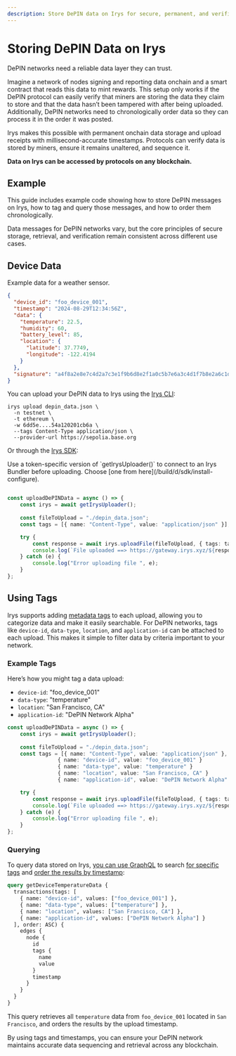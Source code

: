 ```yaml
---
description: Store DePIN data on Irys for secure, permanent, and verifiable onchain storage.
---
```



# Storing DePIN Data on Irys

DePIN networks need a reliable data layer they can trust. 

Imagine a network of nodes signing and reporting data onchain and a smart contract that reads this data to mint rewards. This setup only works if the DePIN protocol can easily verify that miners are storing the data they claim to store and that the data hasn’t been tampered with after being uploaded. Additionally, DePIN networks need to chronologically order data so they can process it in the order it was posted.

Irys makes this possible with permanent onchain data storage and upload receipts with millisecond-accurate timestamps. Protocols can verify data is stored by miners, ensure it remains unaltered, and sequence it.

**Data on Irys can be accessed by protocols on any blockchain.**

## Example

This guide includes example code showing how to store DePIN messages on Irys, how to tag and query those messages, and how to order them chronologically. 

<Callout type="info" emoji="ℹ️"> 
  Data messages for DePIN networks vary, but the core principles of secure storage, retrieval, and verification remain consistent across different use cases. 
</Callout>

## Device Data

Example data for a weather sensor.

```json
{
  "device_id": "foo_device_001",
  "timestamp": "2024-08-29T12:34:56Z",
  "data": {
    "temperature": 22.5,
    "humidity": 60,
    "battery_level": 85,
    "location": {
      "latitude": 37.7749,
      "longitude": -122.4194
    }
  },
  "signature": "a4f8a2e8e7c4d2a7c3e1f9b6d8e2f1a0c5b7e6a3c4d1f7b8e2a6c1d3e7f8b9c2"
}
```

You can upload your DePIN data to Irys using the [Irys CLI](/build/d/storage-cli/installation):

```console
irys upload depin_data.json \
  -n testnet \
  -t ethereum \
  -w 6dd5e....54a120201cb6a \
  --tags Content-Type application/json \
  --provider-url https://sepolia.base.org
```

Or through the [Irys SDK](/build/d/sdk/installing-the-sdk):

<Callout type="info" emoji="ℹ️">
	Use a token-specific version of `getIrysUploader()` to connect to an Irys Bundler before uploading. Choose [one from here](/build/d/sdk/install-configure).  
</Callout>

```ts

const uploadDePINData = async () => {
	const irys = await getIrysUploader();
 
	const fileToUpload = "./depin_data.json";
	const tags = [{ name: "Content-Type", value: "application/json" }];

	try {
		const response = await irys.uploadFile(fileToUpload, { tags: tags });
		console.log(`File uploaded ==> https://gateway.irys.xyz/${response.id}`);
	} catch (e) {
		console.log("Error uploading file ", e);
	}
};
```

## Using Tags

Irys supports adding [metadata tags](/build/d/features/tags) to each upload, allowing you to categorize data and make it easily searchable. For DePIN networks, tags like `device-id`, `data-type`, `location`, and `application-id` can be attached to each upload. This makes it simple to filter data by criteria important to your network.

### Example Tags

Here’s how you might tag a data upload:

- `device-id`: "foo_device_001"
- `data-type`: "temperature"
- `location`: "San Francisco, CA"
- `application-id`: "DePIN Network Alpha"

```ts
const uploadDePINData = async () => {
	const irys = await getIrysUploader();
 
	const fileToUpload = "./depin_data.json";
	const tags = [{ name: "Content-Type", value: "application/json" },
                { name: "device-id", value: "foo_device_001" }
                { name: "data-type", value: "temperature" }
                { name: "location", value: "San Francisco, CA" }
                { name: "application-id", value: "DePIN Network Alpha" }];

	try {
		const response = await irys.uploadFile(fileToUpload, { tags: tags });
		console.log(`File uploaded ==> https://gateway.irys.xyz/${response.id}`);
	} catch (e) {
		console.log("Error uploading file ", e);
	}
};
```

### Querying 

To query data stored on Irys, [you can use GraphQL](/build/d/graphql) to search [for specific tags](/build/d/graphql#tags) and [order the results by timestamp](/build/d/graphql#sorting):

```graphql
query getDeviceTemperatureData {
  transactions(tags: [
    { name: "device-id", values: ["foo_device_001"] },
    { name: "data-type", values: ["temperature"] },
    { name: "location", values: ["San Francisco, CA"] },
    { name: "application-id", values: ["DePIN Network Alpha"] }
  ], order: ASC) {
    edges {
      node {
        id
        tags {
          name
          value
        }
        timestamp
      }
    }
  }
}
```

This query retrieves all `temperature` data from `foo_device_001` located in `San Francisco`, and orders the results by the upload timestamp. 

By using tags and timestamps, you can ensure your DePIN network maintains accurate data sequencing and retrieval across any blockchain.